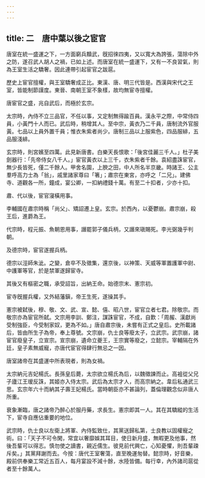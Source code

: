 ```yaml
---
---
---
```

title: 二　唐中葉以後之宦官
---




唐室在統一盛運之下，一方面窮兵黷武，旣招徠四夷，又以寬大為誇張，蕩除中外之防，遂召武人胡人之禍，已如上述。而唐室在統一盛運下，又有一不良習氣，則為王室生活之驕奢。因此連帶引起宦官之跋扈。

歷史上宦官擅權，與王室驕奢成正比。東漢、唐、明三代皆是。西漢與宋代之王室，皆能制節謹度。東晉、南朝王室不象樣，故均無宦寺擅權。

唐宦官之盛，兆自武后，而極於玄宗。

太宗時，內侍不立三品官，不任以事，又定制無得踰百員。漢永平之際，中常侍四員，小黃門十人而已。武后時，稍增其人。至中宗，黃衣乃二千員，唐制流外官服黃。七品以上員外置千員；惟衣朱紫者尚少。唐制三品以上服紫色，四品服緋，五品服淺緋。

玄宗時，則宮嬪至四萬。此見新唐書。白樂天長恨歌：「後宮佳麗三千人。」杜子美劍器行：「先帝侍女八千人。」宦官黃衣以上三千，衣朱紫者千餘。袁紹盡誅宦官，無少長皆死，僅二千餘人。甲舍名園，上腴之田，中人所名半京畿。時諸王、公主羣呼高力士為「翁」，戚里諸家尊曰「箸」；肅宗在東宮，亦呼之「二兄」。建佛寺、道觀各一所，鐘成，宴公卿，一扣納禮錢十萬。有至二十扣者，少亦十扣。

肅、代以後，宦官寖橫用事。

李輔國在肅宗時稱「尚父」、矯詔遷上皇。玄宗。於西內，以憂鬱崩。肅宗崩，殺王后，進爵為王。

代宗時，程元振、魚朝恩用事，譖罷郭子儀兵柄，又譖來瑱賜死。李光弼幾乎判朝。

及德宗時，宦官遂握兵柄。

德宗以涇師朱泚。之變，倉卒不及徵集，還京後，以神策、天威等軍置護軍中尉、中護軍等官，於是禁軍遂歸宦寺。

其後又有樞密之職，承受詔旨，出納王命。始德宗末、憲宗初。

宦寺旣握兵權，又外結藩鎭，帝王生死，遂操其手。

憲宗被弑後，穆、敬、文、武、宣、懿、僖、昭八世，宦官立者七君。除敬宗。而敬宗亦為宦官所弑。文宗用李訓、鄭注，謀誅宦官，不成，自歎：「周赧、漢獻尚受制強臣，今受制家奴，更為不如。」唐自肅宗後，未嘗有正式之皇后。史所載諸后，皆由所生子為帝，奉上尊號。文宗崩，仇士良等廢太子，立武宗。武宗崩，諸宦官廢皇子，立宣宗。宣宗崩，遺命立夔王，王宗實等廢之，立懿宗。宰輔隔在外廷，皇子素無威寵，亦唐代宦官得肆行無忌之一因。

唐室諸帝在其盛運中所表現者，則為女禍。

太宗納元吉妃楊氏。長孫皇后薨，太宗欲立楊氏為后，以魏徵諫而止。高袓從父兄子廬江王瑷反誅，其姬亦入侍太宗。武后為太宗才人，而高宗納之。韋后私通武三思。玄宗年六十而納其子壽王妃楊氏。當時朝臣亦不甚論列，蓋倫理觀念似非唐人所重。

衰象漸臨，唐之諸帝乃醉心於服丹藥，求長生。憲宗即其一人。其在其驕縱的生活下，宦寺自應佔重要的地位。

武宗時，仇士良以左衛上將軍、內侍監致仕，其黨送歸私第，士良教以固權寵之術。曰：「天子不可令閑，常宜以奢靡娛其耳目，使日新月盛，無暇更及他事，然後吾輩可以得志。慎勿使之讀書，親近儒生。彼見前代興亡，心知憂懼，則吾輩疎斥矣。」其黨拜謝而去。今按：唐代王室奢蕩，直至晚運匆替。懿宗時，好音樂，殿前供奉樂工常近五百人，每月宴設不減十餘，水陸皆備。每行幸，內外諸司扈從者至十餘萬人。